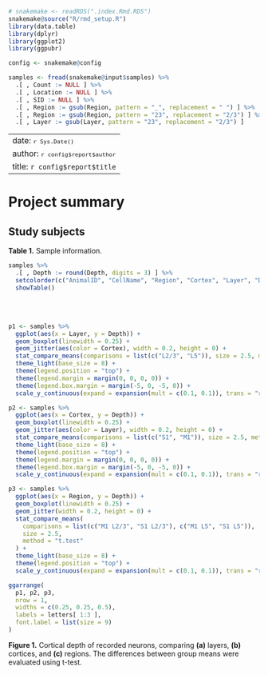 ```r
# snakemake <- readRDS(".index.Rmd.RDS")
snakemake@source("R/rmd_setup.R")
library(data.table)
library(dplyr)
library(ggplot2)
library(ggpubr)

config <- snakemake@config

samples <- fread(snakemake@input$samples) %>%
  .[ , Count := NULL ] %>%
  .[ , Location := NULL ] %>%
  .[ , SID := NULL ] %>%
  .[ , Region := gsub(Region, pattern = "_", replacement = " ") ] %>%
  .[ , Region := gsub(Region, pattern = "23", replacement = "2/3") ] %>%
  .[ , Layer := gsub(Layer, pattern = "23", replacement = "2/3") ]
```

---
date: <small>`r Sys.Date()`</small>
author: <small>`r config$report$author`</small>
title: `r config$report$title`
---

# Project summary

## Study subjects

**Table 1.** Sample information.

```r
samples %>%
  .[ , Depth := round(Depth, digits = 3) ] %>%
  setcolorder(c("AnimalID", "CellName", "Region", "Cortex", "Layer", "Date", "Depth")) %>%
  showTable()
```

<br></br>

```r
p1 <- samples %>%
  ggplot(aes(x = Layer, y = Depth)) +
  geom_boxplot(linewidth = 0.25) +
  geom_jitter(aes(color = Cortex), width = 0.2, height = 0) +
  stat_compare_means(comparisons = list(c("L2/3", "L5")), size = 2.5, method = "t.test") +
  theme_light(base_size = 8) +
  theme(legend.position = "top") +
  theme(legend.margin = margin(0, 0, 0, 0)) +
  theme(legend.box.margin = margin(-5, 0, -5, 0)) +
  scale_y_continuous(expand = expansion(mult = c(0.1, 0.1)), trans = "reverse")

p2 <- samples %>%
  ggplot(aes(x = Cortex, y = Depth)) +
  geom_boxplot(linewidth = 0.25) +
  geom_jitter(aes(color = Layer), width = 0.2, height = 0) +
  stat_compare_means(comparisons = list(c("S1", "M1")), size = 2.5, method = "t.test") +
  theme_light(base_size = 8) +
  theme(legend.position = "top") +
  theme(legend.margin = margin(0, 0, 0, 0)) +
  theme(legend.box.margin = margin(-5, 0, -5, 0)) +
  scale_y_continuous(expand = expansion(mult = c(0.1, 0.1)), trans = "reverse")

p3 <- samples %>%
  ggplot(aes(x = Region, y = Depth)) +
  geom_boxplot(linewidth = 0.25) +
  geom_jitter(width = 0.2, height = 0) +
  stat_compare_means(
    comparisons = list(c("M1 L2/3", "S1 L2/3"), c("M1 L5", "S1 L5")),
    size = 2.5,
    method = "t.test"
  ) +
  theme_light(base_size = 8) +
  theme(legend.position = "top") +
  scale_y_continuous(expand = expansion(mult = c(0.1, 0.1)), trans = "reverse")

ggarrange(
  p1, p2, p3,
  nrow = 1,
  widths = c(0.25, 0.25, 0.5),
  labels = letters[ 1:3 ],
  font.label = list(size = 9)
)
```

**Figure 1.** Cortical depth of recorded neurons, comparing **(a)** layers, **(b)** cortices,
and **(c)** regions. The differences between group means were evaluated using t-test.
